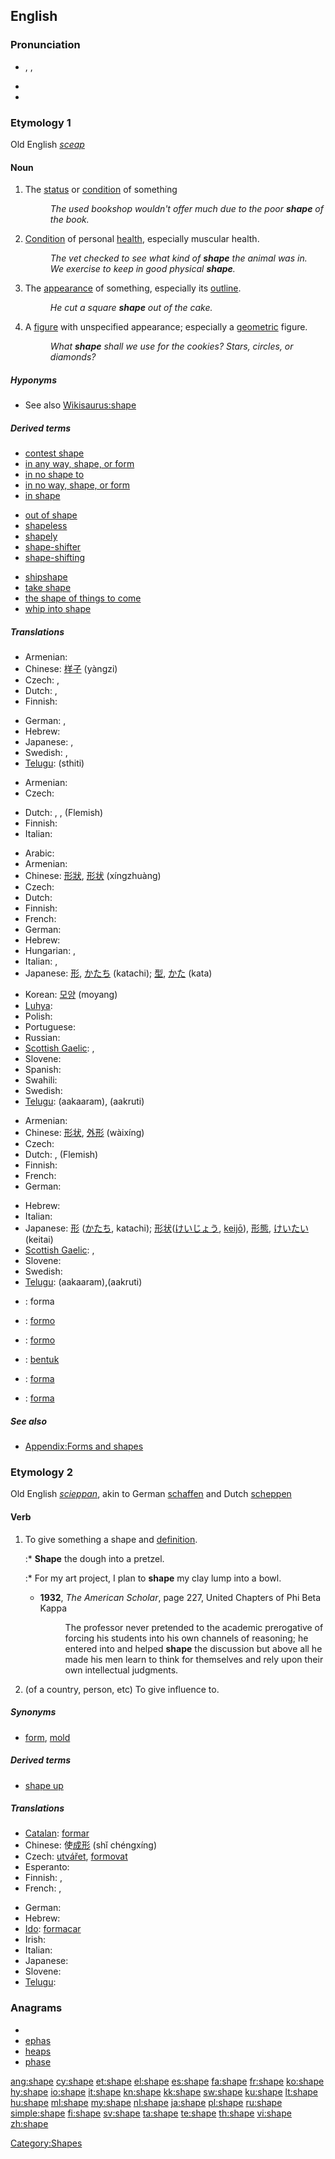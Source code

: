 {{also|in shape}}
==English==

===Pronunciation===
* {{enPR|shāp}}, {{IPA|/ʃeɪp/}}, {{SAMPA|/SeIp/}}
* {{audio|en-us-shape.ogg|Audio (US)}}
* {{rhymes|eɪp}}

===Etymology 1===
Old English ''[[sceap]]''

====Noun====
{{en-noun}}

# The [[status]] or [[condition]] of something
#: ''The used bookshop wouldn't offer much due to the poor '''shape''' of the book.''
# [[condition|Condition]] of personal [[health]], especially muscular health.
#: ''The vet checked to see what kind of '''shape''' the animal was in.''
#: ''We exercise to keep in good physical '''shape'''.''
# The [[appearance]] of something, especially its [[outline]].
#: ''He cut a square '''shape''' out of the cake.''
# A [[figure]] with unspecified appearance; especially a [[geometric]] figure.
#: ''What '''shape''' shall we use for the cookies?  Stars, circles, or diamonds?''

=====Hyponyms=====
* See also [[Wikisaurus:shape]]

=====Derived terms=====
{{top3}}
* [[contest shape]]
* [[in any way, shape, or form]]
* [[in no shape to]]
* [[in no way, shape, or form]]
* [[in shape]]
{{mid3}}
* [[out of shape]]
* [[shapeless]]
* [[shapely]]
* [[shape-shifter]]
* [[shape-shifting]]
{{mid3}}
* [[shipshape]]
* [[take shape]]
* [[the shape of things to come]]
* [[whip into shape]]
{{bottom}}

=====Translations=====
{{trans-top|status or condition}}
* Armenian: {{t|hy|վիճակ|tr=vič̣ak}}
* Chinese: [[样子]] (yàngzi)
* Czech: {{t+|cs|stav|m}}, {{t+|cs|forma|f}}
* Dutch: {{t+|nl|staat}}, {{t+|nl|status}}
* Finnish: {{t+|fi|kunto}}
{{trans-mid}}
* German: {{t+|de|Zustand|m}}, {{t+|de|Form|f}}
* Hebrew: {{t+|he|מצב|m|tr=matsáv}}
* Japanese: {{t+|ja|様子}}, {{t-|ja|ようす|tr=yōsu}}
* Swedish: {{t+|sv|form|c}}, {{t+|sv|tillstånd|n}}
* [[Telugu]]: {{t|te|స్థితి}}(sthiti)
{{trans-bottom}}

{{trans-top|condition of personal health, especially muscular health}}
* Armenian: {{t|hy|վիճակ|tr=vič̣ak}}
* Czech: {{t+|cs|forma|f}}
{{trans-mid}}
* Dutch: {{t+|nl|vorm}}, {{t+|nl|conditie}}, {{t-|nl|fysiek}} (Flemish)
* Finnish: {{t+|fi|kunto}}
* Italian: {{t|it|forma}}
{{trans-bottom}}

{{trans-top|appearance or outline}}
* Arabic: {{Arab|[[شكل]]}} {{IPAchar|(šakl)}}
* Armenian: {{t-|hy|ձև|tr=jev}}
* Chinese: [[形狀]], [[形状]] (xíngzhuàng)
* Czech: {{t+|cs|tvar|m}}
* Dutch: {{t+|nl|vorm}}
* Finnish: {{t+|fi|muoto}}
* French: {{t+|fr|forme|f}}
* German: {{t+|de|Form|f}}
* Hebrew: {{t-|he|צורה|f|tr=tsurá}}
* Hungarian: {{t+|hu|alak}}, {{t+|hu|forma}}
* Italian: {{t+|it|forma|f}}, {{t+|it|sagoma}}
* Japanese: [[形]], [[かたち]] (katachi); [[型]], [[かた]] (kata)
{{trans-mid}}
* Korean: [[모양]] (moyang)
* [[Luhya]]: {{tø|luy|liumbo}}
* Polish: {{t+|pl|kształt|m}}
* Portuguese: {{t+|pt|forma|f}}
* Russian: {{t+|ru|форма|f|tr=fórma}}
* [[Scottish Gaelic]]: {{t-|gd|cumadh|m|xs=Scottish Gaelic}}, {{t-|gd|cruth|m|xs=Scottish Gaelic}}
* Slovene: {{t+|sl|oblika|f}}
* Spanish: {{t+|es|forma|f}}
* Swahili: {{t+|sw|umbo|xs=Swahili}}
* Swedish: {{t+|sv|form|c}}
* [[Telugu]]: {{t|te|ఆకారం}}(aakaaram),{{t|te|ఆకృతి}} (aakruti)
{{trans-bottom}}

{{trans-top|figure}}
* Armenian: {{t-|hy|ձև|tr=jev}}
* Chinese: [[形状]], [[外形]] (wàixíng)
* Czech: {{t+|cs|tvar|m}}
* Dutch: {{t+|nl|vorm}},  {{t-|nl|fysiek}} (Flemish)
* Finnish: {{t+|fi|muoto}}
* French: {{t+|fr|forme|f}}
* German: {{t+|de|Form|f}}
{{trans-mid}}
* Hebrew: {{t-|he|צורה|f|tr=tsurá}}
* Italian: {{t|it|forma|f}}
* Japanese: [[形]] ([[かたち]], katachi); [[形状]]([[けいじょう]], [[keijō]]), [[形態]], [[けいたい]] (keitai)
* [[Scottish Gaelic]]: {{t-|gd|cumadh|m|xs=Scottish Gaelic}}, {{t-|gd|cruth|m|xs=Scottish Gaelic}}
* Slovene: {{t+|sl|oblika|f}}
* Swedish: {{t+|sv|form|c}}
* [[Telugu]]: {{t|te|ఆకారం}}(aakaaram),{{t|te|ఆకృతి}}(aakruti)
{{trans-bottom}}

{{checktrans-top}}
* {{ttbc|Catalan}}: forma
* {{ttbc|eo}}: [[formo]]
* {{ttbc|io}}: [[formo]]
* {{ttbc|Indonesian}}: [[bentuk]]
* {{ttbc|it}}: [[forma]]
* {{ttbc|es}}: [[forma]] {{f}}
{{trans-bottom}}

=====See also=====
* [[Appendix:Forms and shapes]]

===Etymology 2===
Old English ''[[scieppan]]'', akin to German [[schaffen]] and Dutch [[scheppen]]

====Verb====
{{en-verb|shapes|shaping|'''[[shaped]]''' or (''archaic'') '''[[shope]]'''|'''[[shaped]]''' or '''[[shapen]]'''}}

# {{transitive}} To give something a shape and [[definition]].
#:* '''Shape''' the dough into a pretzel.
#:* For my art project, I plan to '''shape''' my clay lump into a bowl.
#* '''1932''', ''The American Scholar'', page 227, United Chapters of Phi Beta Kappa
#*: The professor never pretended to the academic prerogative of forcing his students into his own channels of reasoning; he entered into and helped '''shape''' the discussion but above all he made his men learn to think for themselves and rely upon their own intellectual judgments.
# (of a country, person, etc) To give influence to.

=====Synonyms=====
* {{sense|give shape}} [[form]], [[mold]]

=====Derived terms=====
* [[shape up]]
<!--derived from "shape up": * [[shape up or ship out]]-->

=====Translations=====
{{trans-top|to give something a [[shape]]}}
* [[Catalan]]: [[formar]]
* Chinese: 使[[成形]] (shǐ chéngxíng)
* Czech: [[utvářet]], [[formovat]]
* Esperanto: {{t-|eo|formi|xs=Esperanto}}
* Finnish: {{t+|fi|muotoilla}}, {{t-|fi|muovata}}
* French: {{t|fr|donner une forme}},  {{t+|fr|former}}
{{trans-mid}}
* German: {{t+|de|formen}}
* Hebrew: {{t-|he|עיצב|tr=itsév}}
* [[Ido]]: [[formacar]]
* Irish: {{t-|ga|cum|xs=Irish}}
* Italian: {{t|it|modellare}}
* Japanese: {{t-|ja|形作る|tr=katachizukeru}}
* Slovene: {{t-|sl|oblikovati}}
* [[Telugu]]: {{t|te|రూపుదిద్దు|tr=rupudiddu|sc=Telu}}
{{trans-bottom}}

===Anagrams===
* {{alphagram|aehps}}
* [[ephas#English|ephas]]
* [[heaps#English|heaps]]
* [[phase#English|phase]]

[[Category:Shapes]]

[[ang:shape]]
[[cy:shape]]
[[et:shape]]
[[el:shape]]
[[es:shape]]
[[fa:shape]]
[[fr:shape]]
[[ko:shape]]
[[hy:shape]]
[[io:shape]]
[[it:shape]]
[[kn:shape]]
[[kk:shape]]
[[sw:shape]]
[[ku:shape]]
[[lt:shape]]
[[hu:shape]]
[[ml:shape]]
[[my:shape]]
[[nl:shape]]
[[ja:shape]]
[[pl:shape]]
[[ru:shape]]
[[simple:shape]]
[[fi:shape]]
[[sv:shape]]
[[ta:shape]]
[[te:shape]]
[[th:shape]]
[[vi:shape]]
[[zh:shape]]